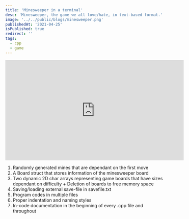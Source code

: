 ```yaml
---
title: 'Minesweeper in a terminal'
desc: 'Minesweeper, the game we all love/hate, in text-based format.'
image: '../../public/blogs/minesweeper.png'
publishedAt: '2021-04-25'
isPublished: true
redirect: ''
tags:
  - cpp
  - game
---
```


<iframe width="560" height="315" src="https://www.youtube.com/embed/agurk0zy1wI?si=7Kv-z2WfVA_Jjc1b" title="YouTube video player" frameborder="0" allow="accelerometer; autoplay; clipboard-write; encrypted-media; gyroscope; picture-in-picture; web-share" referrerpolicy="strict-origin-when-cross-origin" allowfullscreen></iframe>

1. Randomly generated mines that are dependant on the first move
2. A Board struct that stores information of the minesweeper board
3. Two dynamic 2D char arrays representing game boards that have sizes dependant on difficulty
        + Deletion of boards to free memory space 
4. Saving/loading external save-file in savefile.txt 
5. Program codes in multiple files 
6. Proper indentation and naming styles
7. In-code documentation in the beginning of every .cpp file and throughout

<Tag link="https://github.com/yawjalik/minesweeper" name="See more at GitHub" isSolid={true} isNewPage={true} />
